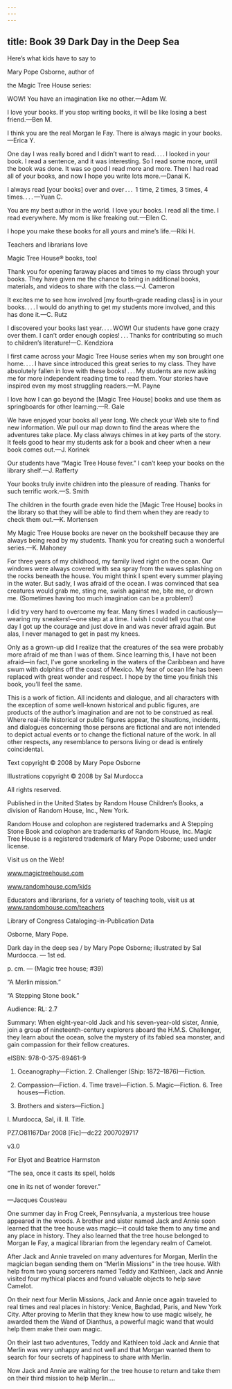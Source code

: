 ```yaml
---
---
---
```

title: Book 39 Dark Day in the Deep Sea
---



Here’s what kids have to say to

Mary Pope Osborne, author of

the Magic Tree House series:

WOW! You have an imagination like no other.—Adam W.



I love your books. If you stop writing books, it will be like losing a best friend.—Ben M.



I think you are the real Morgan le Fay. There is always magic in your books.—Erica Y.



One day I was really bored and I didn’t want to read. . . . I looked in your book. I read a sentence, and it was interesting. So I read some more, until the book was done. It was so good I read more and more. Then I had read all of your books, and now I hope you write lots more.—Danai K.



I always read [your books] over and over . . .  1 time, 2 times, 3 times, 4 times. . . . —Yuan C.



You are my best author in the world. I love your books. I read all the time. I read everywhere. My mom is like freaking out.—Ellen C.



I hope you make these books for all yours and mine’s life.—Riki H.





Teachers and librarians love

Magic Tree House® books, too!

Thank you for opening faraway places and times to my class through your books. They have given me the chance to bring in additional books, materials, and videos to share with the class.—J. Cameron



It excites me to see how involved [my fourth-grade reading class] is in your books. . . . I would do anything to get my students more involved, and this has done it.—C. Rutz



I discovered your books last year. . . . WOW! Our students have gone crazy over them. I can’t order enough copies! . . . Thanks for contributing so much to children’s literature!—C. Kendziora



I first came across your Magic Tree House series when my son brought one home. . . . I have since introduced this great series to my class. They have absolutely fallen in love with these books! . . . My students are now asking me for more independent reading time to read them. Your stories have inspired even my most struggling readers.—M. Payne



I love how I can go beyond the [Magic Tree House] books and use them as springboards for other learning.—R. Gale



We have enjoyed your books all year long. We check your Web site to find new information. We pull our map down to find the areas where the adventures take place. My class always chimes in at key parts of the story. It feels good to hear my students ask for a book and cheer when a new book comes out.—J. Korinek



Our students have “Magic Tree House fever.” I can’t keep your books on the library shelf.—J. Rafferty



Your books truly invite children into the pleasure of reading. Thanks for such terrific work.—S. Smith



The children in the fourth grade even hide the [Magic Tree House] books in the library so that they will be able to find them when they are ready to check them out.—K. Mortensen



My Magic Tree House books are never on the bookshelf because they are always being read by my students. Thank you for creating such a wonderful series.—K. Mahoney





For three years of my childhood, my family lived right on the ocean. Our windows were always covered with sea spray from the waves splashing on the rocks beneath the house. You might think I spent every summer playing in the water. But sadly, I was afraid of the ocean. I was convinced that sea creatures would grab me, sting me, swish against me, bite me, or drown me. (Sometimes having too much imagination can be a problem!)

I did try very hard to overcome my fear. Many times I waded in cautiously—wearing my sneakers!—one step at a time. I wish I could tell you that one day I got up the courage and just dove in and was never afraid again. But alas, I never managed to get in past my knees.

Only as a grown-up did I realize that the creatures of the sea were probably more afraid of me than I was of them. Since learning this, I have not been afraid—in fact, I’ve gone snorkeling in the waters of the Caribbean and have swum with dolphins off the coast of Mexico. My fear of ocean life has been replaced with great wonder and respect. I hope by the time you finish this book, you’ll feel the same.





This is a work of fiction. All incidents and dialogue, and all characters with the exception of some well-known historical and public figures, are products of the author’s imagination and are not to be construed as real. Where real-life historical or public figures appear, the situations, incidents, and dialogues concerning those persons are fictional and are not intended to depict actual events or to change the fictional nature of the work. In all other respects, any resemblance to persons living or dead is entirely coincidental.





Text copyright © 2008 by Mary Pope Osborne

Illustrations copyright © 2008 by Sal Murdocca





All rights reserved.

Published in the United States by Random House Children’s Books, a division of Random House, Inc., New York.





Random House and colophon are registered trademarks and A Stepping Stone Book and colophon are trademarks of Random House, Inc. Magic Tree House is a registered trademark of Mary Pope Osborne; used under license.





Visit us on the Web!

www.magictreehouse.com

www.randomhouse.com/kids





Educators and librarians, for a variety of teaching tools, visit us at www.randomhouse.com/teachers





Library of Congress Cataloging-in-Publication Data

Osborne, Mary Pope.

Dark day in the deep sea / by Mary Pope Osborne; illustrated by Sal Murdocca. — 1st ed.

p. cm. — (Magic tree house; #39)

“A Merlin mission.”

“A Stepping Stone book.”

Audience: RL: 2.7

Summary: When eight-year-old Jack and his seven-year-old sister, Annie, join a group of nineteenth-century explorers aboard the H.M.S. Challenger, they learn about the ocean, solve the mystery of its fabled sea monster, and gain compassion for their fellow creatures.



eISBN: 978-0-375-89461-9



1. Oceanography—Fiction. 2. Challenger (Ship: 1872–1876)—Fiction.

3. Compassion—Fiction. 4. Time travel—Fiction. 5. Magic—Fiction. 6. Tree houses—Fiction.

7. Brothers and sisters—Fiction.]

I. Murdocca, Sal, ill. II. Title.

PZ7.O81167Dar 2008 [Fic]—dc22 2007029717





v3.0





For Elyot and Beatrice Harmston





“The sea, once it casts its spell, holds

one in its net of wonder forever.”

—Jacques Cousteau





One summer day in Frog Creek, Pennsylvania, a mysterious tree house appeared in the woods. A brother and sister named Jack and Annie soon learned that the tree house was magic—it could take them to any time and any place in history. They also learned that the tree house belonged to Morgan le Fay, a magical librarian from the legendary realm of Camelot.

After Jack and Annie traveled on many adventures for Morgan, Merlin the magician began sending them on “Merlin Missions” in the tree house. With help from two young sorcerers named Teddy and Kathleen, Jack and Annie visited four mythical places and found valuable objects to help save Camelot.

On their next four Merlin Missions, Jack and Annie once again traveled to real times and real places in history: Venice, Baghdad, Paris, and New York City. After proving to Merlin that they knew how to use magic wisely, he awarded them the Wand of Dianthus, a powerful magic wand that would help them make their own magic.

On their last two adventures, Teddy and Kathleen told Jack and Annie that Merlin was very unhappy and not well and that Morgan wanted them to search for four secrets of happiness to share with Merlin.

Now Jack and Annie are waiting for the tree house to return and take them on their third mission to help Merlin….